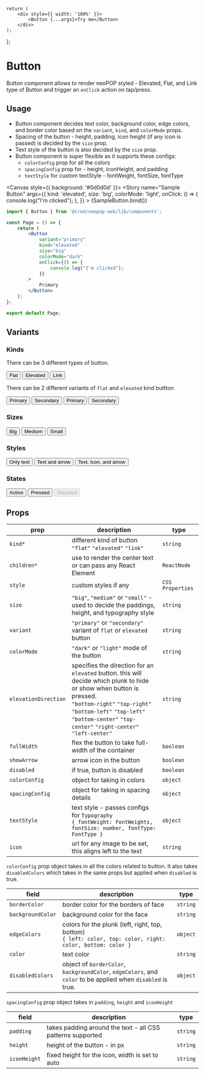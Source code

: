 
<Meta title="Components/Button" component={Button} />

    return (
        <div style={{ width: '100%' }}>
            <Button {...args}>Try me</Button>
        </div>
    );
};

# Button

Button component allows to render neoPOP styled - Elevated, Flat, and Link type of Button and trigger an `onClick` action on tap/press.

## Usage

-   Button component decides text color, background color, edge colors, and border color based on the `variant`, `kind`, and `colorMode` props.
-   Spacing of the button - height, padding, icon height (if any icon is passed) is decided by the `size` prop.
-   Text style of the button is also decided by the `size` prop.
-   Button component is super flexible as it supports these configs:
    -   `colorConfig` prop for all the colors
    -   `spacingConfig` prop for - height, iconHeight, and padding
    -   `textStyle` for custom textStyle - fontWeight, fontSize, fontType

<Canvas style={{ background: '#0d0d0d' }}>
    <Story
        name="Sample Button"
        args={{
            kind: 'elevated',
            size: 'big',
            colorMode: 'light',
            onClick: () => {
                console.log("I'm clicked");
            },
        }}
    >
        {SampleButton.bind()}
    </Story>
</Canvas>

```jsx
import { Button } from '@cred/neopop-web/lib/components';

const Page = () => {
    return (
        <Button
            variant="primary"
            kind="elevated"
            size="big"
            colorMode="dark"
            onClick={() => {
                console.log("I'm clicked");
            }}
        >
            Primary
        </Button>
    );
};

export default Page;
```

## Variants

### Kinds

There can be 3 different types of button.

<Canvas>
    <Button kind="flat">Flat</Button>
    <Button kind="elevated">Elevated</Button>
    <Button kind="link" color={mainColors.black}>
        Link
    </Button>
</Canvas>

There can be 2 different variants of `flat` and `elevated` kind buttton

<Canvas>
    <Button variant="primary" kind="flat" size="big">
        Primary
    </Button>
    <Button variant="secondary" kind="flat" size="big">
        Secondary
    </Button>
    <Button variant="primary" kind="elevated" size="big">
        Primary
    </Button>
    <Button variant="secondary" kind="elevated" size="big">
        Secondary
    </Button>
</Canvas>

### Sizes

<Canvas>
    <Button variant="primary" kind="flat" size="big">
        Big
    </Button>
    <Button variant="primary" kind="flat" size="medium">
        Medium
    </Button>
    <Button variant="primary" kind="flat" size="small">
        Small
    </Button>
</Canvas>

### Styles

<Canvas>
    <Button variant="primary">Only text</Button>
    <Button variant="primary" showArrow>
        Text and arrow
    </Button>
    <Button
        variant="primary"
        icon="https://pngroyale.com/wp-content/uploads/2021/12/Download-blue-information-icon-Free-PNG-300x300.png"
    >
        Text, Icon, and arrow
    </Button>
</Canvas>

### States

<Canvas>
    <Button>Active</Button>
    <Button className="active">Pressed</Button>
    <Button disabled>Disabled</Button>
</Canvas>

## Props

<div style={{overflowX: 'auto'}}>

| prop                 | description                                                                                                                                                                                                                                                | type             |
| -------------------- | ---------------------------------------------------------------------------------------------------------------------------------------------------------------------------------------------------------------------------------------------------------- | ---------------- |
| `kind*`              | different kind of button <br/> `"flat"` `"elevated"` `"link"`                                                                                                                                                                                              | `string`         |
| `children*`          | use to render the center text or can pass any React Element                                                                                                                                                                                                | `ReactNode`      |
| `style`              | custom styles if any                                                                                                                                                                                                                                       | `CSS Properties` |
| `size`               | `"big"`, `"medium"` or `"small"` - used to decide the paddings, height, and typography style                                                                                                                                                               | `string`         |
| `variant`            | `"primary"` or `"secondary"` variant of `flat` or `elevated` button                                                                                                                                                                                        | `string`         |
| `colorMode`          | `"dark"` or `"light"` mode of the button                                                                                                                                                                                                                   | `string`         |
| `elevationDirection` | specifies the direction for an `elevated` button. this will decide which plunk to hide or show when button is pressed. <br/> `"bottom-right"` `"top-right"` `"bottom-left"` `"top-left"` `"bottom-center"` `"top-center"` `"right-center"` `"left-center"` | `string`         |
| `fullWidth`          | flex the button to take full-width of the container                                                                                                                                                                                                        | `boolean`        |
| `showArrow`          | arrow icon in the button                                                                                                                                                                                                                                   | `boolean`        |
| `disabled`           | if true, button is disabled                                                                                                                                                                                                                                | `boolean`         |
| `colorConfig`        | object for taking in colors                                                                                                                                                                                                                                | `object`         |
| `spacingConfig`      | object for taking in spacing details                                                                                                                                                                                                                       | `object`         |
| `textStyle`          | text style - passes configs for `Typography` <br/> `{ fontWeight: FontWeights, fontSize: number, fontType: FontType }`                                                                                                                                     | `object`         |
| `icon`               | url for any image to be set, this aligns left to the text                                                                                                                                                                                                  | `string`         |

</div>

`colorConfig` prop object takes in all the colors related to button.
It also takes `disabledColors` which takes in the same props but applied when `disabled` is true.

<div style={{overflowX: 'auto'}}>

| field             | description                                                                                                      | type     |
| ----------------- | ---------------------------------------------------------------------------------------------------------------- | -------- |
| `borderColor`     | border color for the borders of face                                                                             | `string` |
| `backgroundColor` | background color for the face                                                                                    | `string` |
| `edgeColors`      | colors for the plunk (left, right, top, bottom) <br/> `{ left: color, top: color, right: color, bottom: color }` | `object` |
| `color`           | text color                                                                                                       | `string` |
| `disabledColors`  | object of `borderColor`, `backgroundColor`, `edgeColors`, and `color` to be applied when `disabled` is true.     | `object` |

</div>

`spacingConfig` prop object takes in `padding`, `height` and `iconHeight`

<div style={{overflowX: 'auto'}}>

| field        | description                                                | type     |
| ------------ | ---------------------------------------------------------- | -------- |
| `padding`    | takes padding around the text - all CSS patterns supported | `string` |
| `height`     | height of the button - in px                               | `string` |
| `iconHeight` | fixed height for the icon, width is set to auto            | `string` |

</div>
